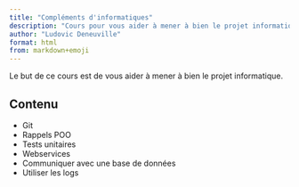 ```yaml
---
title: "Compléments d'informatiques"
description: "Cours pour vous aider à mener à bien le projet informatique"
author: "Ludovic Deneuville"
format: html
from: markdown+emoji
---
```


::: {.callout-note}
Le but de ce cours est de vous aider à mener à bien le projet informatique.
:::

## Contenu

- Git
- Rappels POO
- Tests unitaires
- Webservices
- Communiquer avec une base de données
- Utiliser les logs


